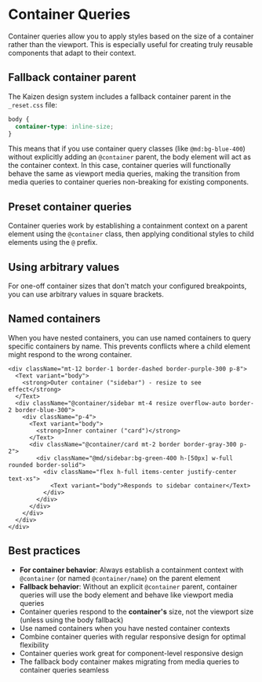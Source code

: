 
<Meta of={Examples} />

# Container Queries

<Description />

Container queries allow you to apply styles based on the size of a container rather than the viewport. This is especially useful for creating truly reusable components that adapt to their context.

## Fallback container parent

The Kaizen design system includes a fallback container parent in the `_reset.css` file:

```css
body {
  container-type: inline-size;
}
```

This means that if you use container query classes (like `@md:bg-blue-400`) without explicitly adding an `@container` parent, the body element will act as the container context. In this case, container queries will functionally behave the same as viewport media queries, making the transition from media queries to container queries non-breaking for existing components.

## Preset container queries

Container queries work by establishing a containment context on a parent element using the `@container` class, then applying conditional styles to child elements using the `@` prefix.

<Story of={Examples.ContainerQueries} />

## Using arbitrary values

For one-off container sizes that don't match your configured breakpoints, you can use arbitrary values in square brackets.

<Story of={Examples.ArbitraryContainerQueries} />

## Named containers

When you have nested containers, you can use named containers to query specific containers by name. This prevents conflicts where a child element might respond to the wrong container.

```tsx
<div className="mt-12 border-1 border-dashed border-purple-300 p-8">
  <Text variant="body">
    <strong>Outer container ("sidebar") - resize to see effect</strong>
  </Text>
  <div className="@container/sidebar mt-4 resize overflow-auto border-2 border-blue-300">
    <div className="p-4">
      <Text variant="body">
        <strong>Inner container ("card")</strong>
      </Text>
      <div className="@container/card mt-2 border border-gray-300 p-2">
        <div className="@md/sidebar:bg-green-400 h-[50px] w-full rounded border-solid">
          <div className="flex h-full items-center justify-center text-xs">
            <Text variant="body">Responds to sidebar container</Text>
          </div>
        </div>
      </div>
    </div>
  </div>
</div>
```

<Story of={Examples.NamedContainers} />

## Best practices

- **For container behavior**: Always establish a containment context with `@container` (or named `@container/name`) on the parent element
- **Fallback behavior**: Without an explicit `@container` parent, container queries will use the body element and behave like viewport media queries
- Container queries respond to the **container's** size, not the viewport size (unless using the body fallback)
- Use named containers when you have nested container contexts
- Combine container queries with regular responsive design for optimal flexibility
- Container queries work great for component-level responsive design
- The fallback body container makes migrating from media queries to container queries seamless
